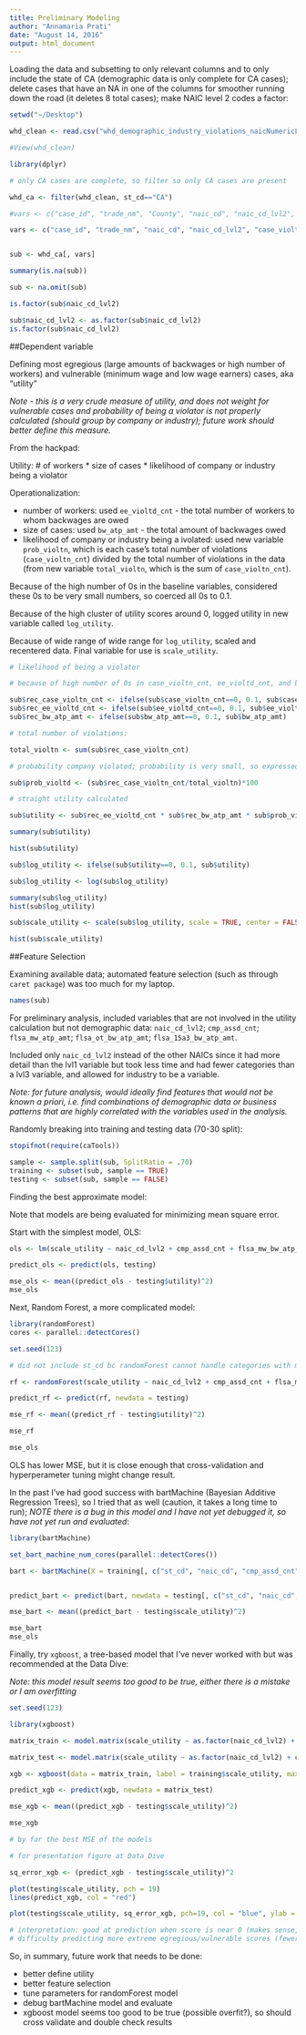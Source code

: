 ```yaml
---
title: Preliminary Modeling
author: "Annamaria Prati"
date: "August 14, 2016"
output: html_document
---
```


Loading the data and subsetting to only relevant columns and to only include the state of CA (demographic data is only complete for CA cases); delete cases that have an NA in one of the columns for smoother running down the road (it deletes 8 total cases); make NAIC level 2 codes a factor:

```r
setwd("~/Desktop")

whd_clean <- read.csv("whd_demographic_industry_violations_naicNumericLevels.csv", header = TRUE)

#View(whd_clean)

library(dplyr)

# only CA cases are complete, so filter so only CA cases are present

whd_ca <- filter(whd_clean, st_cd=="CA")

#vars <- c("case_id", "trade_nm", "County", "naic_cd", "naic_cd_lvl2", "case_violtn_cnt", "cmp_assd_cnt", "ee_violtd_cnt", "bw_atp_amt", "flsa_bw_atp_amt", "flsa_ee_atp_cnt", "flsa_mw_bw_atp_amt", "flsa_ot_bw_atp_amt", "flsa_15a3_bw_atp_amt", "flsa_cmp_assd_amt", "Industry_NAICS2_Employees", "Industry_NAICS2_Avg.Weekly.Pay", "Industry_NAICS2_Industry", "AGEGRP", "TOT_POP", "TOT_MALE", "TOT_FEMALE", "WA_MALE", "WA_FEMALE")

vars <- c("case_id", "trade_nm", "naic_cd", "naic_cd_lvl2", "case_violtn_cnt", "cmp_assd_cnt", "ee_violtd_cnt", "bw_atp_amt", "flsa_bw_atp_amt", "flsa_ee_atp_cnt", "flsa_mw_bw_atp_amt", "flsa_ot_bw_atp_amt", "flsa_15a3_bw_atp_amt", "flsa_cmp_assd_amt")


sub <- whd_ca[, vars]

summary(is.na(sub))

sub <- na.omit(sub)

is.factor(sub$naic_cd_lvl2)

sub$naic_cd_lvl2 <- as.factor(sub$naic_cd_lvl2)
is.factor(sub$naic_cd_lvl2)


```

##Dependent variable

Defining most egregious (large amounts of backwages or high number of workers) and vulnerable (minimum wage and low wage earners) cases, aka "utility"

*Note - this is a very crude measure of utility, and does not weight for vulnerable cases and probability of being a violator is not properly calculated (should group by company or industry); future work should better define this measure.*

From the hackpad:

Utility: # of workers * size of cases * likelihood of company or industry being a violator

Operationalization: 

- number of workers: used `ee_violtd_cnt` - the total number of workers to whom backwages are owed
- size of cases: used `bw_atp_amt` - the total amount of backwages owed
- likelihood of company or industry being a ivolated: used new variable `prob_violtn`, which is each case's total number of violations (`case_violtn_cnt`) divided by the total number of violations in the data (from new variable `total_violtn`, which is the sum of `case_violtn_cnt`).

Because of the high number of 0s in the baseline variables, considered these 0s to be very small numbers, so coerced all 0s to 0.1.

Because of the high cluster of utility scores around 0, logged utility in new variable called `log_utility`.

Because of wide range of wide range for `log_utility`, scaled and recentered data. Final variable for use is `scale_utility`.

```r
# likelihood of being a violator

# because of high number of 0s in case_violtn_cnt, ee_violtd_cnt, and bw_atp_amt, coerce all 0s to 0.1

sub$rec_case_violtn_cnt <- ifelse(sub$case_violtn_cnt==0, 0.1, sub$case_violtn_cnt)
sub$rec_ee_violtd_cnt <- ifelse(sub$ee_violtd_cnt==0, 0.1, sub$ee_violtd_cnt)
sub$rec_bw_atp_amt <- ifelse(sub$bw_atp_amt==0, 0.1, sub$bw_atp_amt)

# total number of violations:

total_violtn <- sum(sub$rec_case_violtn_cnt)

# probability company violated; probability is very small, so expressed as a percentage

sub$prob_violtd <- (sub$rec_case_violtn_cnt/total_violtn)*100

# straight utility calculated

sub$utility <- sub$rec_ee_violtd_cnt * sub$rec_bw_atp_amt * sub$prob_violtd

summary(sub$utility)

hist(sub$utility)

sub$log_utility <- ifelse(sub$utility==0, 0.1, sub$utility)

sub$log_utility <- log(sub$log_utility)

summary(sub$log_utility)
hist(sub$log_utility)

sub$scale_utility <- scale(sub$log_utility, scale = TRUE, center = FALSE)

hist(sub$scale_utility)

```

##Feature Selection

Examining available data; automated feature selection (such as through `caret package`) was too much for my laptop.

```r
names(sub)

```

For preliminary analysis, included variables that are not involved in the utility calculation but not demographic data: `naic_cd_lvl2`; `cmp_assd_cnt`; `flsa_mw_atp_amt`; `flsa_ot_bw_atp_amt`; `flsa_15a3_bw_atp_amt`.  

Included only `naic_cd_lvl2` instead of the other NAICs since it had more detail than the lvl1 variable but took less time and had fewer categories than a lvl3 variable, and allowed for industry to be a variable.

*Note: for future analysis, would ideally find features that would not be known a priori, i.e. find combinations of demographic data or business patterns that are highly correlated with the variables used in the analysis.*

Randomly breaking into training and testing data (70-30 split):

```r
stopifnot(require(caTools))

sample <- sample.split(sub, SplitRatio = .70)
training <- subset(sub, sample == TRUE)
testing <- subset(sub, sample == FALSE)

```

Finding the best approximate model:

Note that models are being evaluated for minimizing mean square error.

Start with the simplest model, OLS:

```r
ols <- lm(scale_utility ~ naic_cd_lvl2 + cmp_assd_cnt + flsa_mw_bw_atp_amt + flsa_ot_bw_atp_amt + flsa_15a3_bw_atp_amt, data = training)

predict_ols <- predict(ols, testing)

mse_ols <- mean((predict_ols - testing$utility)^2)
mse_ols

```

Next, Random Forest, a more complicated model:

```r
library(randomForest)
cores <- parallel::detectCores()

set.seed(123)

# did not include st_cd bc randomForest cannot handle categories with more than 53 categories

rf <- randomForest(scale_utility ~ naic_cd_lvl2 + cmp_assd_cnt + flsa_mw_bw_atp_amt + flsa_ot_bw_atp_amt + flsa_15a3_bw_atp_amt, data = training, ntree = 200, d.trace = T, cores = cores, importance = TRUE)

predict_rf <- predict(rf, newdata = testing)

mse_rf <- mean((predict_rf - testing$utility)^2)

mse_rf

mse_ols

```

OLS has lower MSE, but it is close enough that cross-validation and hyperperameter tuning might change result.

In the past I've had good success with bartMachine (Bayesian Additive Regression Trees), so I tried that as well (caution, it takes a long time to run); *NOTE there is a bug in this model and I have not yet debugged it, so have not yet run and evaluated*:

```r
library(bartMachine)

set_bart_machine_num_cores(parallel::detectCores())

bart <- bartMachine(X = training[, c("st_cd", "naic_cd", "cmp_assd_cnt", "flsa_mw_bw_atp_amt", "flsa_ot_bw_atp_amt", "flsa_15a3_bw_atp_amt")], y = training$scale_utility, num_trees = 50, num_burn_in = 250, mem_cache_for_speed = TRUE)


predict_bart <- predict(bart, newdata = testing[, c("st_cd", "naic_cd", "cmp_assd_cnt", "flsa_mw_bw_atp_amt", "flsa_ot_bw_atp_amt", "flsa_15a3_bw_atp_amt")])

mse_bart <- mean((predict_bart - testing$scale_utility)^2)

mse_bart
mse_ols
```

Finally, try `xgboost`, a tree-based model that I've never worked with but was recommended at the Data Dive:

*Note: this model result seems too good to be true, either there is a mistake or I am overfitting*

```r
set.seed(123)

library(xgboost)

matrix_train <- model.matrix(scale_utility ~ as.factor(naic_cd_lvl2) + cmp_assd_cnt + flsa_mw_bw_atp_amt + flsa_ot_bw_atp_amt + flsa_15a3_bw_atp_amt -1, data = training)

matrix_test <- model.matrix(scale_utility ~ as.factor(naic_cd_lvl2) + cmp_assd_cnt + flsa_mw_bw_atp_amt + flsa_ot_bw_atp_amt + flsa_15a3_bw_atp_amt -1, data = testing)

xgb <- xgboost(data = matrix_train, label = training$scale_utility, max.depth = 2, nthread = 2, eta = 1, nrounds = 2, objective = "reg:linear") 

predict_xgb <- predict(xgb, newdata = matrix_test)

mse_xgb <- mean((predict_xgb - testing$scale_utility)^2)

mse_xgb

# by far the best MSE of the models

# for presentation figure at Data Dive

sq_error_xgb <- (predict_xgb - testing$scale_utility)^2

plot(testing$scale_utility, pch = 19)
lines(predict_xgb, col = "red")

plot(testing$scale_utility, sq_error_xgb, pch=19, col = "blue", ylab = "Squared Error", xlab = "Target 'Egregious and Vulnerable' Score", main = "xgboost Fit ")

# interpretation: good at prediction when score is near 0 (makes sense, most of the data is around 0)
# difficulty predicting more extreme egregious/vulnerable scores (fewer cases, but these are the cases you would most want to predict)

```

So, in summary, future work that needs to be done:

- better define utility
- better feature selection
- tune parameters for randomForest model
- debug bartMachine model and evaluate
- xgboost model seems too good to be true (possible overfit?), so should cross validate and double check results
